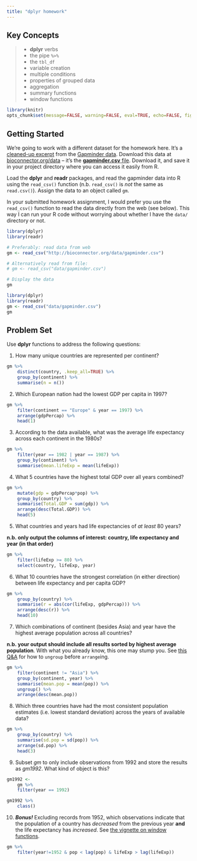 ```yaml
---
title: "dplyr homework"
---
```


## Key Concepts

> 
- **dplyr** verbs
- the pipe `%>%`
- the `tbl_df`
- variable creation
- multiple conditions
- properties of grouped data
- aggregation
- summary functions
- window functions

```r
library(knitr)
opts_chunk$set(message=FALSE, warning=FALSE, eval=TRUE, echo=FALSE, fig.keep="none")
```

## Getting Started

We're going to work with a different dataset for the homework here. It's a [cleaned-up excerpt](https://github.com/jennybc/gapminder) from the [Gapminder data](http://www.gapminder.org/data/). Download this data at [bioconnector.org/data](http://bioconnector.org/data/) -- it's the [**gapminder.csv** file](http://bioconnector.org/data/gapminder.csv). Download it, and save it in your project directory where you can access it easily from R.

Load the **dplyr** and **readr** packages, and read the gapminder data into R using the `read_csv()` function (n.b. `read_csv()` is _not_ the same as `read.csv()`). Assign the data to an object called `gm`.

In your submitted homework assignment, I would prefer you use the `read_csv()` function to read the data directly from the web (see below). This way I can run your R code without worrying about whether I have the `data/` directory or not.


```r
library(dplyr)
library(readr)

# Preferably: read data from web
gm <- read_csv("http://bioconnector.org/data/gapminder.csv")

# Alternatively read from file:
# gm <- read_csv("data/gapminder.csv")

# Display the data
gm
```


```r
library(dplyr)
library(readr)
gm <- read_csv("data/gapminder.csv")
gm
```


## Problem Set

Use **dplyr** functions to address the following questions:

1) How many unique countries are represented per continent?

```r
gm %>%
    distinct(country, .keep_all=TRUE) %>%
    group_by(continent) %>%
    summarise(n = n())
```


2) Which European nation had the lowest GDP per capita in 1997? 

```r
gm %>%
    filter(continent == "Europe" & year == 1997) %>%
    arrange(gdpPercap) %>%
    head(1)
```


3) According to the data available, what was the average life expectancy across each continent in the 1980s?

```r
gm %>%
    filter(year == 1982 | year == 1987) %>%
    group_by(continent) %>%
    summarise(mean.lifeExp = mean(lifeExp))
```


4) What 5 countries have the highest total GDP over all years combined?

```r
gm %>%
    mutate(gdp = gdpPercap*pop) %>%
    group_by(country) %>%
    summarise(Total.GDP = sum(gdp)) %>%
    arrange(desc(Total.GDP)) %>%
    head(5)
```


5) What countries and years had life expectancies of _at least_ 80 years? 

**n.b. only output the columns of interest: country, life expectancy and year (in that order)**

```r
gm %>%
    filter(lifeExp >= 80) %>%
    select(country, lifeExp, year)
```


6) What 10 countries have the strongest correlation (in either direction) between life expectancy and per capita GDP?

```r
gm %>%
    group_by(country) %>%
    summarise(r = abs(cor(lifeExp, gdpPercap))) %>%
    arrange(desc(r)) %>%
    head(10)
```


7) Which combinations of continent (besides Asia) and year have the highest average population across all countries?

**n.b. your output should include all results sorted by highest average population**. With what you already know, this one may stump you. See [this Q&A](http://stackoverflow.com/q/27207963/654296) for how to `ungroup` before `arrange`ing.

```r
gm %>%
    filter(continent != "Asia") %>%
    group_by(continent, year) %>%
    summarise(mean.pop = mean(pop)) %>%
    ungroup() %>%
    arrange(desc(mean.pop)) 
```


8) Which three countries have had the most consistent population estimates (i.e. lowest standard deviation) across the years of available data? 

```r
gm %>%
    group_by(country) %>%
    summarise(sd.pop = sd(pop)) %>%
    arrange(sd.pop) %>%
    head(3)
```


9) Subset *gm* to only include observations from 1992 and store the results as  *gm1992*. What kind of object is this?

```r
gm1992 <-
    gm %>%
    filter(year == 1992)

gm1992 %>% 
    class()
```


10) **_Bonus!_** Excluding records from 1952, which observations indicate that the population of a country has *decreased* from the previous year **and** the life expectancy has *increased*. See [the vignette on window functions](https://cran.r-project.org/web/packages/dplyr/vignettes/window-functions.html).

```r
gm %>%
    filter(year!=1952 & pop < lag(pop) & lifeExp > lag(lifeExp))
```
